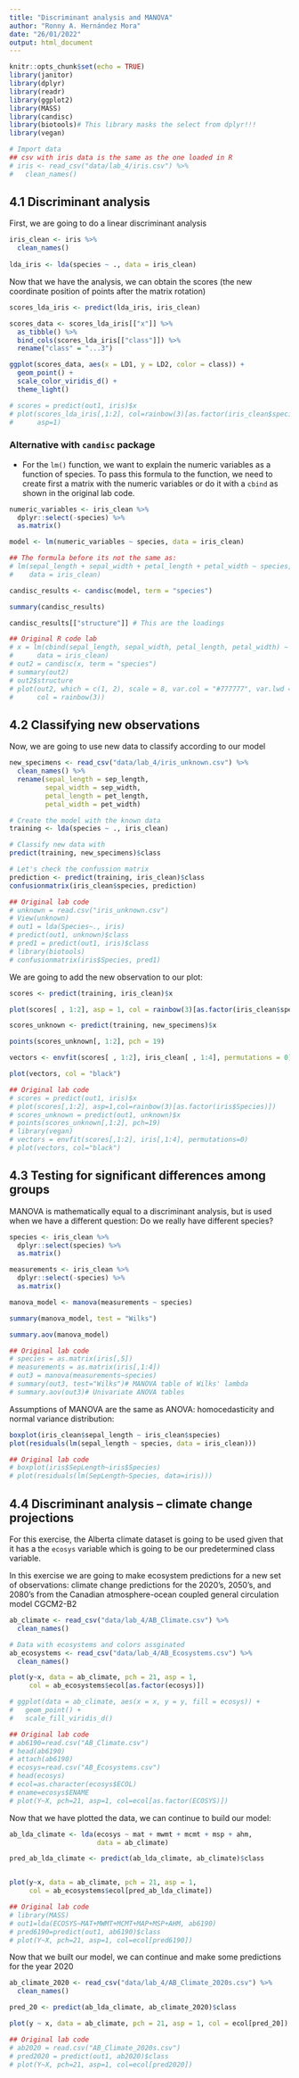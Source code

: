 ```yaml
---
title: "Discriminant analysis and MANOVA"
author: "Ronny A. Hernández Mora"
date: "26/01/2022"
output: html_document
---
```


```r
knitr::opts_chunk$set(echo = TRUE)
library(janitor)
library(dplyr)
library(readr)
library(ggplot2)
library(MASS)
library(candisc)
library(biotools)# This library masks the select from dplyr!!!
library(vegan)

# Import data
## csv with iris data is the same as the one loaded in R
# iris <- read_csv("data/lab_4/iris.csv") %>% 
#   clean_names()
```

## 4.1 Discriminant analysis

First, we are going to do a linear discriminant analysis

```r
iris_clean <- iris %>% 
  clean_names()
  
lda_iris <- lda(species ~ ., data = iris_clean)
```

Now that we have the analysis, we can obtain the scores (the new coordinate
position of points after the matrix rotation)

```r
scores_lda_iris <- predict(lda_iris, iris_clean)

scores_data <- scores_lda_iris[["x"]] %>% 
  as_tibble() %>% 
  bind_cols(scores_lda_iris[["class"]]) %>% 
  rename("class" = "...3")

ggplot(scores_data, aes(x = LD1, y = LD2, color = class)) +
  geom_point() +
  scale_color_viridis_d() +
  theme_light()

# scores = predict(out1, iris)$x
# plot(scores_lda_iris[,1:2], col=rainbow(3)[as.factor(iris_clean$species)],
#      asp=1)
```

### Alternative with `candisc` package

 - For the `lm()` function, we want to explain the numeric variables as a
 function of species. To pass this formula to the function, we need to create
 first a matrix with the numeric variables or do it with a `cbind` as shown
 in the original lab code.
```r
numeric_variables <- iris_clean %>% 
  dplyr::select(-species) %>% 
  as.matrix()

model <- lm(numeric_variables ~ species, data = iris_clean)

## The formula before its not the same as:
# lm(sepal_length + sepal_width + petal_length + petal_width ~ species,
#    data = iris_clean)

candisc_results <- candisc(model, term = "species")

summary(candisc_results)

candisc_results[["structure"]] # This are the loadings

## Original R code lab
# x = lm(cbind(sepal_length, sepal_width, petal_length, petal_width) ~ species,
#      data = iris_clean)
# out2 = candisc(x, term = "species")
# summary(out2)
# out2$structure
# plot(out2, which = c(1, 2), scale = 8, var.col = "#777777", var.lwd = 1,
#      col = rainbow(3))
```

## 4.2 Classifying new observations

Now, we are going to use new data to classify according to our model

```r
new_specimens <- read_csv("data/lab_4/iris_unknown.csv") %>% 
  clean_names() %>% 
  rename(sepal_length = sep_length,
         sepal_width = sep_width,
         petal_length = pet_length,
         petal_width = pet_width)
```


```r
# Create the model with the known data
training <- lda(species ~ ., iris_clean)

# Classify new data with 
predict(training, new_specimens)$class

# Let's check the confussion matrix
prediction <- predict(training, iris_clean)$class
confusionmatrix(iris_clean$species, prediction)

## Original lab code
# unknown = read.csv("iris_unknown.csv")
# View(unknown)
# out1 = lda(Species~., iris)
# predict(out1, unknown)$class
# pred1 = predict(out1, iris)$class
# library(biotools)
# confusionmatrix(iris$Species, pred1)
```

We are going to add the new observation to our plot:

```r
scores <- predict(training, iris_clean)$x

plot(scores[ , 1:2], asp = 1, col = rainbow(3)[as.factor(iris_clean$species)])

scores_unknown <- predict(training, new_specimens)$x

points(scores_unknown[, 1:2], pch = 19)

vectors <- envfit(scores[ , 1:2], iris_clean[ , 1:4], permutations = 0)

plot(vectors, col = "black")

## Original lab code
# scores = predict(out1, iris)$x
# plot(scores[,1:2], asp=1,col=rainbow(3)[as.factor(iris$Species)])
# scores_unknown = predict(out1, unknown)$x
# points(scores_unknown[,1:2], pch=19)
# library(vegan)
# vectors = envfit(scores[,1:2], iris[,1:4], permutations=0)
# plot(vectors, col="black")
```


## 4.3 Testing for significant differences among groups

MANOVA is mathematically equal to a discriminant analysis, but
is used when we have a different question: Do we really have
different species?

```r
species <- iris_clean %>% 
  dplyr::select(species) %>% 
  as.matrix()

measurements <- iris_clean %>% 
  dplyr::select(-species) %>% 
  as.matrix()

manova_model <- manova(measurements ~ species)

summary(manova_model, test = "Wilks")

summary.aov(manova_model)

## Original lab code
# species = as.matrix(iris[,5])
# measurements = as.matrix(iris[,1:4])
# out3 = manova(measurements~species)
# summary(out3, test="Wilks")# MANOVA table of Wilks' lambda
# summary.aov(out3)# Univariate ANOVA tables
```

Assumptions of MANOVA are the same as ANOVA: homocedasticity and
normal variance distribution:

```r
boxplot(iris_clean$sepal_length ~ iris_clean$species)
plot(residuals(lm(sepal_length ~ species, data = iris_clean)))

## Original lab code
# boxplot(iris$SepLength~iris$Species)
# plot(residuals(lm(SepLength~Species, data=iris)))
```

## 4.4 Discriminant analysis – climate change projections

For this exercise, the Alberta climate dataset is going to be used given that
it has a the `ecosys` variable which is going to be our predetermined class
variable.

In this exercise we are going to make ecosystem predictions for a new set of
observations: climate change predictions for the 2020's, 2050's, and 2080's
from the Canadian atmosphere-ocean coupled general circulation model CGCM2-B2

```r
ab_climate <- read_csv("data/lab_4/AB_Climate.csv") %>% 
  clean_names()

# Data with ecosystems and colors assginated 
ab_ecosystems <- read_csv("data/lab_4/AB_Ecosystems.csv") %>% 
  clean_names()

plot(y~x, data = ab_climate, pch = 21, asp = 1,
     col = ab_ecosystems$ecol[as.factor(ecosys)])

# ggplot(data = ab_climate, aes(x = x, y = y, fill = ecosys)) +
#   geom_point() +
#   scale_fill_viridis_d()

## Original lab code
# ab6190=read.csv("AB_Climate.csv")
# head(ab6190)
# attach(ab6190)
# ecosys=read.csv("AB_Ecosystems.csv")
# head(ecosys)
# ecol=as.character(ecosys$ECOL)
# ename=ecosys$ENAME
# plot(Y~X, pch=21, asp=1, col=ecol[as.factor(ECOSYS)])
```

Now that we have plotted the data, we can continue to build our model:

<!-- #TODO: Why is there a prediction with the same data used to build the model? -->
```r
ab_lda_climate <- lda(ecosys ~ mat + mwmt + mcmt + msp + ahm, 
                      data = ab_climate)

pred_ab_lda_climate <- predict(ab_lda_climate, ab_climate)$class


plot(y~x, data = ab_climate, pch = 21, asp = 1,
     col = ab_ecosystems$ecol[pred_ab_lda_climate])

## Original lab code
# library(MASS)
# out1=lda(ECOSYS~MAT+MWMT+MCMT+MAP+MSP+AHM, ab6190)
# pred6190=predict(out1, ab6190)$class
# plot(Y~X, pch=21, asp=1, col=ecol[pred6190])
```

Now that we built our model, we can continue and make some predictions for the
year 2020

```r
ab_climate_2020 <- read_csv("data/lab_4/AB_Climate_2020s.csv") %>% 
  clean_names()

pred_20 <- predict(ab_lda_climate, ab_climate_2020)$class

plot(y ~ x, data = ab_climate, pch = 21, asp = 1, col = ecol[pred_20])

## Original lab code
# ab2020 = read.csv("AB_Climate_2020s.csv")
# pred2020 = predict(out1, ab2020)$class
# plot(Y~X, pch=21, asp=1, col=ecol[pred2020])
```














